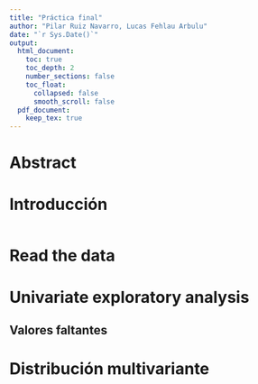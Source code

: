 ```yaml
---
title: "Práctica final"
author: "Pilar Ruiz Navarro, Lucas Fehlau Arbulu"
date: "`r Sys.Date()`"
output:
  html_document: 
    toc: true
    toc_depth: 2
    number_sections: false
    toc_float: 
      collapsed: false
      smooth_scroll: false
  pdf_document:
    keep_tex: true
---
```



<!-- 
Esquema del trabajo de ejemplo de Prado:
# Preprocesamiento de datos
## Descripción
## Carga de datos
## Valores perdidos
## Análisis exploratorio
## Outliers

# ACP
# AF

# AD
## Lineal
## Cuadrático
-->

# Abstract 
<!-- Opcional, supongo -->


# Introducción

```r

```


# Read the data

# Univariate exploratory analysis

## Valores faltantes

<!-- qqplots, etc -->

# Distribución multivariante

